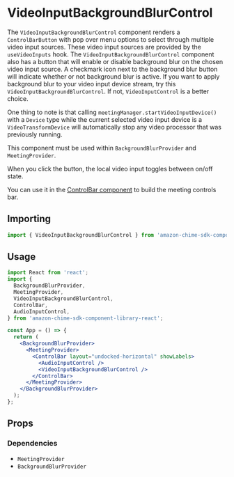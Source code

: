 
<Meta title="SDK Components/MeetingControls/VideoInputBackgroundBlurControl" />

# VideoInputBackgroundBlurControl

The `VideoInputBackgroundBlurControl` component renders a `ControlBarButton` with pop over menu options to select through multiple video input sources.
These video input sources are provided by the `useVideoInputs` hook.
The `VideoInputBackgroundBlurControl` component also has a button that will enable or disable background blur on the chosen video input source. A checkmark icon
next to the background blur button will indicate whether or not background blur is active. If you want to apply background blur to your video input device stream,
try this `VideoInputBackgroundBlurControl`. If not, `VideoInputControl` is a better choice.

One thing to note is that calling `meetingManager.startVideoInputDevice()` with a `Device` type while the current selected video input device is a `VideoTransformDevice`
will automatically stop any video processor that was previously running.

This component must be used within `BackgroundBlurProvider` and `MeetingProvider`.

When you click the button, the local video input toggles between on/off state.

You can use it in the [ControlBar component](/docs/ui-components-controlbar--page) to build the meeting controls bar.

## Importing

```javascript
import { VideoInputBackgroundBlurControl } from 'amazon-chime-sdk-component-library-react';
```

## Usage

```jsx
import React from 'react';
import {
  BackgroundBlurProvider,
  MeetingProvider,
  VideoInputBackgroundBlurControl,
  ControlBar,
  AudioInputControl,
} from 'amazon-chime-sdk-component-library-react';

const App = () => {
  return (
    <BackgroundBlurProvider>
      <MeetingProvider>
        <ControlBar layout="undocked-horizontal" showLabels>
          <AudioInputControl />
          <VideoInputBackgroundBlurControl />
        </ControlBar>
      </MeetingProvider>
    </BackgroundBlurProvider>
  );
};
```

## Props

<ArgTypes of={VideoInputBackgroundBlurControl} />

### Dependencies

- `MeetingProvider`
- `BackgroundBlurProvider`
